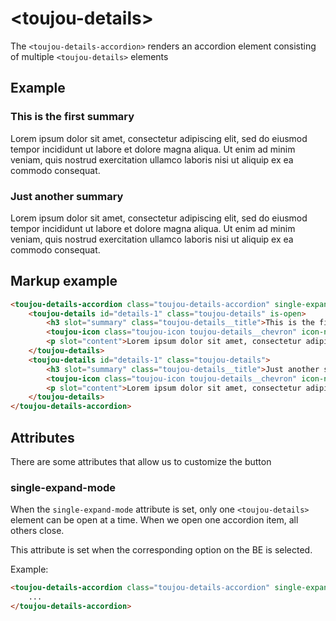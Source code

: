 # &lt;toujou-details&gt;
The `<toujou-details-accordion>` renders an accordion element consisting of multiple `<toujou-details>` elements


## Example
<toujou-details-accordion class="toujou-details-accordion" single-expand-mode>
    <toujou-details id="details-1" class="toujou-details" is-open>
        <h3 slot="summary" class="toujou-details__title">This is the first summary</h3>
        <toujou-icon class="toujou-icon toujou-details__chevron" icon-name="chevron-down" slot="chevron"></toujou-icon>
        <p slot="content">Lorem ipsum dolor sit amet, consectetur adipiscing elit, sed do eiusmod tempor incididunt ut labore et dolore magna aliqua. Ut enim ad minim veniam, quis nostrud exercitation ullamco laboris nisi ut aliquip ex ea commodo consequat.</p>
    </toujou-details>
    <toujou-details id="details-2" class="toujou-details">
        <h3 slot="summary" class="toujou-details__title">Just another summary</h3>
        <toujou-icon class="toujou-icon toujou-details__chevron" icon-name="chevron-down" slot="chevron"></toujou-icon>
        <p slot="content">Lorem ipsum dolor sit amet, consectetur adipiscing elit, sed do eiusmod tempor incididunt ut labore et dolore magna aliqua. Ut enim ad minim veniam, quis nostrud exercitation ullamco laboris nisi ut aliquip ex ea commodo consequat.</p>
    </toujou-details>
</toujou-details-accordion>

## Markup example
```html
<toujou-details-accordion class="toujou-details-accordion" single-expand-mode>
    <toujou-details id="details-1" class="toujou-details" is-open>
        <h3 slot="summary" class="toujou-details__title">This is the first summary</h3>
        <toujou-icon class="toujou-icon toujou-details__chevron" icon-name="chevron-down" slot="chevron"></toujou-icon>
        <p slot="content">Lorem ipsum dolor sit amet, consectetur adipiscing elit, sed do eiusmod tempor incididunt ut labore et dolore magna aliqua. Ut enim ad minim veniam, quis nostrud exercitation ullamco laboris nisi ut aliquip ex ea commodo consequat.</p>
    </toujou-details>
    <toujou-details id="details-1" class="toujou-details">
        <h3 slot="summary" class="toujou-details__title">Just another summary</h3>
        <toujou-icon class="toujou-icon toujou-details__chevron" icon-name="chevron-down" slot="chevron"></toujou-icon>
        <p slot="content">Lorem ipsum dolor sit amet, consectetur adipiscing elit, sed do eiusmod tempor incididunt ut labore et dolore magna aliqua. Ut enim ad minim veniam, quis nostrud exercitation ullamco laboris nisi ut aliquip ex ea commodo consequat.</p>
    </toujou-details>
</toujou-details-accordion>
```

## Attributes
There are some attributes that allow us to customize the button


### single-expand-mode
When the `single-expand-mode` attribute is set, only one `<toujou-details>` element can be open at a time. When we open one accordion item, all others close.

This attribute is set when the corresponding option on the BE is selected.

Example:
```html
<toujou-details-accordion class="toujou-details-accordion" single-expand-mode>
    ...
</toujou-details-accordion>
```
